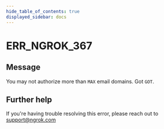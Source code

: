```yaml
---
hide_table_of_contents: true
displayed_sidebar: docs
---
```



# ERR_NGROK_367

## Message

You may not authorize more than `MAX` email domains. Got `GOT`.

<ErrorDetails error="err_ngrok_367" />

## Further help

If you're having trouble resolving this error, please reach out to [support@ngrok.com](mailto:support@ngrok.com?subject=Help%20with%20ERR_NGROK_367)
